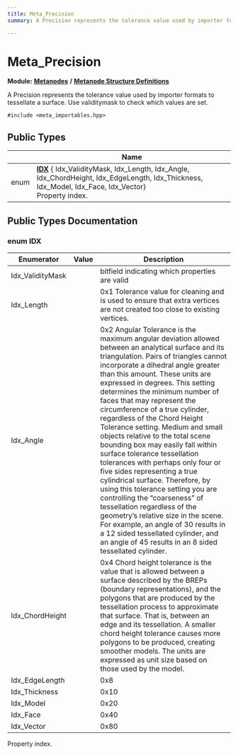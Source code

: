 ```yaml
---
title: Meta_Precision
summary: A Precision represents the tolerance value used by importer formats to tessellate a surface. Use validitymask to check which values are set. 

---
```


# Meta_Precision

**Module:** **[Metanodes](../Modules/group__api__metanodes.mdx)** **/** **[Metanode Structure Definitions](../Modules/group__api__metadefs.mdx)**



A Precision represents the tolerance value used by importer formats to tessellate a surface. Use validitymask to check which values are set. 


`#include <meta_importables.hpp>`

## Public Types

|                | Name           |
| -------------- | -------------- |
| enum| **[IDX](../Classes/struct_meta___precision.mdx#enum-idx)** { Idx_ValidityMask, Idx_Length, Idx_Angle, Idx_ChordHeight, Idx_EdgeLength, Idx_Thickness, Idx_Model, Idx_Face, Idx_Vector}<br />Property index.  |

## Public Types Documentation

### enum IDX

| Enumerator | Value | Description |
| ---------- | ----- | ----------- |
| Idx_ValidityMask | | bitfield indicating which properties are valid   |
| Idx_Length | | 0x1 Tolerance value for cleaning and is used to ensure that extra vertices are not created too close to existing vertices.   |
| Idx_Angle | | 0x2 Angular Tolerance is the maximum angular deviation allowed between an analytical surface and its triangulation. Pairs of triangles cannot incorporate a dihedral angle greater than this amount. These units are expressed in degrees. This setting determines the minimum number of faces that may represent the circumference of a true cylinder, regardless of the Chord Height Tolerance setting. Medium and small objects relative to the total scene bounding box may easily fall within surface tolerance tessellation tolerances with perhaps only four or five sides representing a true cylindrical surface. Therefore, by using this tolerance setting you are controlling the “coarseness” of tessellation regardless of the geometry’s relative size in the scene. For example, an angle of 30 results in a 12 sided tessellated cylinder, and an angle of 45 results in an 8 sided tessellated cylinder.   |
| Idx_ChordHeight | | 0x4 Chord height tolerance is the value that is allowed between a surface described by the BREPs (boundary representations), and the polygons that are produced by the tessellation process to approximate that surface. That is, between an edge and its tessellation. A smaller chord height tolerance causes more polygons to be produced, creating smoother models. The units are expressed as unit size based on those used by the model.   |
| Idx_EdgeLength | | 0x8   |
| Idx_Thickness | | 0x10   |
| Idx_Model | | 0x20   |
| Idx_Face | | 0x40   |
| Idx_Vector | | 0x80   |



Property index. 


